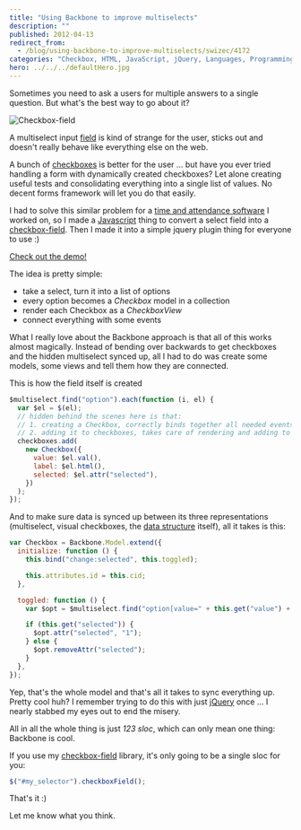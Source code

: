 ```yaml
---
title: "Using Backbone to improve multiselects"
description: ""
published: 2012-04-13
redirect_from:
  - /blog/using-backbone-to-improve-multiselects/swizec/4172
categories: "Checkbox, HTML, JavaScript, jQuery, Languages, Programming, Scripts, Uncategorized, User interface"
hero: ../../../defaultHero.jpg
---
```


Sometimes you need to ask a users for multiple answers to a single question. But what's the best way to go about it?

![Checkbox-field](https://swizec.com/wp-content/uploads/2012/04/Screen-Shot-2012-04-13-at-10.43.12-PM.png "Checkbox-field")

A multiselect input [field](http://en.wikipedia.org/wiki/Field_%28mathematics%29 "Field (mathematics)") is kind of strange for the user, sticks out and doesn't really behave like everything else on the web.

A bunch of [checkboxes](http://en.wikipedia.org/wiki/Checkbox "Checkbox") is better for the user ... but have you ever tried handling a form with dynamically created checkboxes? Let alone creating useful tests and consolidating everything into a single list of values. No decent forms framework will let you do that easily.

I had to solve this similar problem for a [time and attendance software](http://www.nextpunch.com/) I worked on, so I made a [Javascript](http://en.wikipedia.org/wiki/JavaScript "JavaScript") thing to convert a select field into a [checkbox-field](http://swizec.github.com/checkbox-field/). Then I made it into a simple jquery plugin thing for everyone to use :)

[Check out the demo!](http://swizec.github.com/checkbox-field/)

The idea is pretty simple:

- take a select, turn it into a list of options
- every option becomes a _Checkbox_ model in a collection
- render each Checkbox as a _CheckboxView_
- connect everything with some events

What I really love about the Backbone approach is that all of this works almost magically. Instead of bending over backwards to get checkboxes and the hidden multiselect synced up, all I had to do was create some models, some views and tell them how they are connected.

This is how the field itself is created

```javascript
$multiselect.find("option").each(function (i, el) {
  var $el = $(el);
  // hidden behind the scenes here is that:
  // 1. creating a Checkbox, correctly binds together all needed events
  // 2. adding it to checkboxes, takes care of rendering and adding to the DOM
  checkboxes.add(
    new Checkbox({
      value: $el.val(),
      label: $el.html(),
      selected: $el.attr("selected"),
    })
  );
});
```

And to make sure data is synced up between its three representations (multiselect, visual checkboxes, the [data structure](http://en.wikipedia.org/wiki/Data_structure "Data structure") itself), all it takes is this:

```javascript
var Checkbox = Backbone.Model.extend({
  initialize: function () {
    this.bind("change:selected", this.toggled);

    this.attributes.id = this.cid;
  },

  toggled: function () {
    var $opt = $multiselect.find("option[value=" + this.get("value") + "]");

    if (this.get("selected")) {
      $opt.attr("selected", "1");
    } else {
      $opt.removeAttr("selected");
    }
  },
});
```

Yep, that's the whole model and that's all it takes to sync everything up. Pretty cool huh? I remember trying to do this with just [jQuery](http://jquery.com/ "JQuery") once ... I nearly stabbed my eyes out to end the misery.

All in all the whole thing is just _123 sloc_, which can only mean one thing: Backbone is cool.

If you use my [checkbox-field](http://swizec.github.com/checkbox-field/) library, it's only going to be a single sloc for you:

```javascript
$("#my_selector").checkboxField();
```

That's it :)

Let me know what you think.

